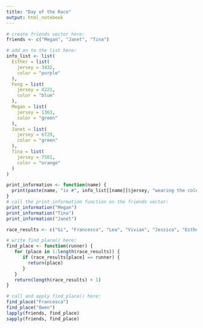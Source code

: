 ```yaml
---
title: "Day of the Race"
output: html_notebook
---
```


```r
# create friends vector here:
friends <- c("Megan", "Janet", "Tina")
```

```r
# add on to the list here:
info_list <- list(
  Esther = list(
    jersey = 3432,
    color = "purple"
  ),
  Feng = list(
    jersey = 4221,
    color = "blue"
  ),
  Megan = list(
    jersey = 1363,
    color = "green"
  ),
  Janet = list(
    jersey = 6729,
    color = "green"
  ),
  Tina = list(
    jersey = 7501,
    color = "orange"
  )
)
```

```r
print_information <- function(name) {
  print(paste(name, "is #", info_list[[name]]$jersey, "wearing the color", info_list[[name]]$color))
}
# call the print_information function on the friends vector:
print_information("Megan")
print_information("Tina")
print_information("Janet")
```

```r
race_results <- c("Gi", "Francesca", "Lea", "Vivian", "Jessica", "Esther", "Mary", "Yasmina", "Megan", "Janet", "Tiffany", "Kishan", "Feng", "Z", "Tina")
```

```r
# write find_place() here:
find_place <- function(runner) {
   for (place in 1:length(race_results)) {
      if (race_results[place] == runner) {
        return(place)
      }
   }
   return(length(race_results) + 1)
}

```


```r
# call and apply find_place() here:
find_place("Francesca")
find_place("Owen")
lapply(friends, find_place)
sapply(friends, find_place)
```